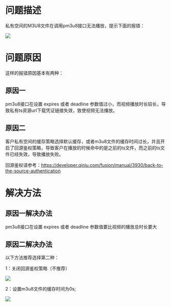 # 问题描述

私有空间的M3U8文件在调用pm3u8接口无法播放，提示下面的报错：

![](https://dn-odum9helk.qbox.me/Ftc3UGvs0OkmCLvGN7nDWJKn5scL)


# 问题原因 


这样的报错原因基本有两种：

## 原因一
pm3u8接口在设置 expires 或者 deadline 参数值过小，而视频播放时长较长，导致私有ts资源url下载凭证链接失效，致使视频无法播放。

## 原因二
客户私有空间的缓存策略选择默认缓存，或者m3u8文件的缓存时间过长，并且开启了回源鉴权策略，导致客户在播放的时候命中的是之前的ts文件，而之前的ts文件已经失效，导致播放失败。

回源鉴权请参考：https://developer.qiniu.com/fusion/manual/3930/back-to-the-source-authentication


# 解决方法

##  原因一解决办法

pm3u8接口在设置 expires 或者 deadline 参数值要比视频的播放总时长要大

##  原因二解决办法

以下方法推荐选择第二种：

1：关闭回源鉴权策略（不推荐）


![](https://dn-odum9helk.qbox.me/FvuL6HAwsQwhEDQls7P3E9jiWoqG)

2：设置m3u8文件的缓存时间为0s;


![](https://dn-odum9helk.qbox.me/FqjL6tzzLUNx9L1T_5vvnQ7tFZdw)